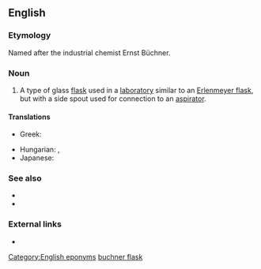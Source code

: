 ==English==

===Etymology===
Named after the industrial chemist Ernst Büchner.

===Noun===
{{en-noun}}

# {{lb|en|chemistry}} A type of glass [[flask]] used in a [[laboratory]] similar to an [[Erlenmeyer flask]], but with a side spout used for connection to an [[aspirator]].

====Translations====
{{trans-top|a laboratory flask}}
* Greek: {{t|el|[[φιάλη]] [[διηθήσεως]]|f}}
{{trans-mid}}
* Hungarian: {{t|hu|szívópalack}}, {{t|hu|Büchner-palack}}
* Japanese: {{t|ja|吸引ビン|tr=kyūin bin|sc=Jpan}}
{{trans-bottom}}

===See also===
* {{l|en|vacuum flask}}
* {{l|en|Büchner funnel}}

===External links===
* {{pedialite}}

[[Category:English eponyms]]
[[Category:English terms spelled with Ü|buchner flask]]